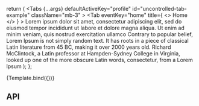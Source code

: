 
<Meta title="Components/Tabs" component={Tabs} />

  return (
    <Tabs
      {...args}
      defaultActiveKey="profile"
      id="uncontrolled-tab-example"
      className="mb-3"
    >
      <Tab
        eventKey="home"
        title={
          <>
            <i className="bi bi-arrow-up-right-square"></i>Home
          </>
        }
      >
        Lorem ipsum dolor sit amet, consectetur adipiscing elit, sed do eiusmod
        tempor incididunt ut labore et dolore magna aliqua. Ut enim ad minim
        veniam, quis nostrud exercitation ullamco
      </Tab>
      <Tab eventKey="profile" title="Profile">
        Contrary to popular belief, Lorem Ipsum is not simply random text. It
        has roots in a piece of classical Latin literature from 45 BC, making it
        over 2000 years old. Richard McClintock, a Latin professor at
        Hampden-Sydney College in Virginia, looked up one of the more obscure
        Latin words, consectetur, from a Lorem Ipsum
      </Tab>
      <Tab eventKey="contact" title="Contact" disabled></Tab>
    </Tabs>
  );
};

<Canvas>
  <Story name="Default">{Template.bind({})}</Story>
</Canvas>

## API

<ArgsTable story="Default" />
